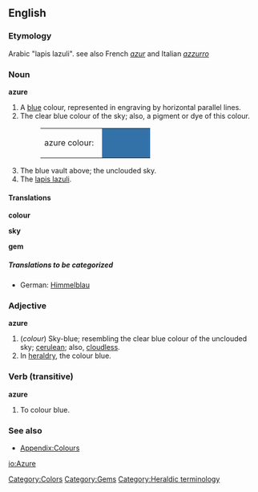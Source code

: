 ==English==

===Etymology===
Arabic "lapis lazuli". see also French ''[[azur]]'' and Italian ''[[azzurro]]''

===Noun===
'''azure'''
#A [[blue]] colour, represented in engraving by horizontal parallel lines.
#The clear blue colour of the sky; also, a pigment or dye of this colour.
#:<table><tr><td>azure colour: &nbsp;</td><td bgcolor="#3372A8" width="80">&nbsp; </td></tr></table>
#The blue vault above; the unclouded sky.
#The [[lapis lazuli]].

====Translations====
'''colour'''
{{top}}
{{mid}}
{{bottom}}

'''sky'''
{{top}}
{{mid}}
{{bottom}}

'''gem'''
{{top}}
{{mid}}
{{bottom}}

=====Translations to be categorized=====
{{checktrans}}
<!--Remove this section once all of the translations below have been moved into the tables above.-->
*German: [[Himmelblau]]

===Adjective===
'''azure'''
#(''colour'') Sky-blue; resembling the clear blue colour of the unclouded sky; [[cerulean]]; also, [[cloudless]].
# In [[heraldry]], the colour blue.

===Verb (transitive)===
'''azure'''
# To colour blue.

===See also===
*[[Wiktionary_Appendix:Colours|Appendix:Colours]]

[[Category:Colors]]
[[Category:Gems]]
[[Category:Heraldic terminology]]

[[io:Azure]]